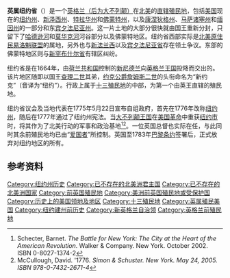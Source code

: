 {{noteTA
|G1=PoliticiansUK
}}
{{Infobox Former Country
|native_name = {{lang|en|Province of New York}}
|conventional_long_name = 英属纽约省
|continent              = 北美洲
|country                = [[美国|美国]]
|status                 = [[英格蘭王國|英格蘭]]殖民地（1664－1707）<br>[[大不列顛王國|大不列顛]]殖民地（1707－1776）
|government_type        = 君主立宪
|event_start            = 佔領[[新阿姆斯特丹|新阿姆斯特丹]]
|year_start             = 1664年
|date_start             = 8月28日
|event_end              = [[1783年巴黎条约|1783年巴黎条约]]
|year_end               = 1783年
|date_end               = 11月25日
|p1                     = 新尼德兰
|flag_p1                = Statenvlag.svg
|s1                     = 纽约州
|flag_s1                = Flag of New York.svg
|s2                     = 佛蒙特共和国
|flag_s2                =Flag_of_the_Vermont_Republic.svg
|
|image_flag             = Civil ensign of Great Britain (1707–1800).svg
|image_coat             = 
|symbol_type            = 
|image_map              = nycolony.png
|image_map_caption      = 纽约省地图
|capital                = 纽约市
|common_languages       = [[英语|英语]]、[[荷兰语|荷兰语]]、[[易洛魁語系|易洛魁語系]]、[[阿爾岡昆語族|阿爾岡昆語族]]
|currency               = {{link-en|紐約鎊|New York pound}}
|leader1                = [[查理二世_(英格兰)|查理二世]]
|year_leader1           = 1664－1685
|leader2                = [[乔治三世_(英国)|乔治三世]]
|year_leader2           = 1769－1776
|title_leader           = 国王
|representative1        = {{link-en|紐約殖民總督列表|List of colonial governors of New York|殖民總督}}
|year_representative1   = 1664－1783年
|title_representative   = 皇家总督
|legislature            = [[紐約州|紐約州]]
|house1                 = 行政院
|type_house1            = 上议院
|house2                 = 纽约州众议院
|type_house2            = 下议院
|today = {{Flag|United States}}
*{{flag|New York}}
*{{flag|Vermont}}
}}
'''英属纽约省'''（{{lang-en|Province of New York}}）是一个[[大英帝国|英格兰（后为大不列颠）]]在[[北美|北美]]的[[直辖殖民地|直辖殖民地]]，包括[[美国|美国]]现在的[[纽约州|纽约州]]、[[新泽西州|新泽西州]]、[[特拉华州|特拉华州]]和[[佛蒙特州|佛蒙特州]]，以及[[康涅狄格州|康涅狄格州]]、[[马萨诸塞州|马萨诸塞州]]和[[缅因州|缅因州]]的一部分和东[[宾夕法尼亚州|宾夕法尼亚州]]。这一片土地的大部分很快就由国王重新分封，只留下了[[哈德逊河|哈德逊河]]和[[莫华克河|莫华克河]]河谷部分以及佛蒙特地区。纽约省西部实际是[[北美原住民|北美原住民]][[易洛魁联盟|易洛魁联盟]]的属地，另外也与[[新法兰西|新法兰西]]以及[[宾夕法尼亚省|宾夕法尼亚省]]存在领土争议。东部的佛蒙特地区则与[[新罕布什尔|新罕布什尔省]]有辖区纠纷。

纽约省是在1664年，由[[荷兰共和国|荷兰共和国]]控制的[[新尼德兰|新尼德兰]]向[[英格兰王国|英格兰王国]]投降而交出的。该片地区随即以国王[[查理二世_(英格兰)|查理二世]]其弟，[[约克公爵|约克公爵]][[詹姆斯二世_(英格兰)|詹姆斯二世]]的头衔命名为“新约克”（音译为“纽约”）。行政上属于[[十三殖民地|十三殖民地]]的中部，为第一个由英王直辖的殖民地。

纽约省议会及当地代表在1775年5月22日宣布自组政府，首先在1776年改称[[纽约州|纽约州]]，随后在1777年通过了纽约州宪法。当[[大不列颠王国|大不列颠王国]]在[[美国革命|美国革命]]中重获[[纽约市|纽约市]]时，将其作为了北美行动的军事和政治基地<ref>Schecter, Barnet. ''The Battle for New York: The City at the Heart of the American Revolution''. Walker & Company. New York. October 2002. ISBN 0-8027-1374-2</ref><ref>McCullough, David. '1776''. Simon & Schuster. New York. May 24, 2005. ISBN 978-0-7432-2671-4''</ref>。一位英国总督也实际在任，与此同时其余前殖民地均已由“[[爱国者_(美国革命)|爱国者]]”所控制。英国至1783年[[巴黎条约_(1783年)|巴黎条约]]签署后，正式放弃对纽约地区的所有。

==参考资料==
{{reflist}}
{{十三殖民地}}
{{英國海外領土}}
[[Category:纽约州历史|Category:纽约州历史]]
[[Category:已不存在的北美洲君主国|Category:已不存在的北美洲君主国]]
[[Category:已不存在的北美洲国家|Category:已不存在的北美洲国家]]
[[Category:前英国殖民地|Category:前英国殖民地]]
[[Category:美洲前英国殖民地或受保护国|Category:美洲前英国殖民地或受保护国]]
[[Category:历史上的美国领地及地区|Category:历史上的美国领地及地区]]
[[Category:十三殖民地|Category:十三殖民地]]
[[Category:英属殖民美国|Category:英属殖民美国]]
[[Category:纽约建州前历史|Category:纽约建州前历史]]
[[Category:新英格兰自治领|Category:新英格兰自治领]]
[[Category:英格兰前殖民地|Category:英格兰前殖民地]]
